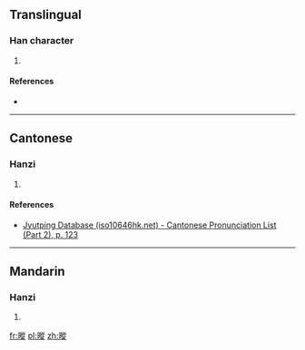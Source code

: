 ==Translingual==

===Han character===
{{Han char|rn=72|rad=日|as=11|sn=15|four=68081|canj=AHOO|ids=⿰日從}}

# {{defn|Han|sort=日11}}

====References====
* {{Han ref|kx=0499.230|dkj=14130|dj=0868.290|hdz=21534.130|uh=66B0|ud=26288|bh=E5C4|bd=58820}}

----

==Cantonese==

===Hanzi===
{{yue-hanzi|jyut=[[cung1]]|y=chung1}}

# {{defn|lang=yue|sort=日11}}

====References====
*[http://www.iso10646hk.net/jp/document/download.jsp Jyutping Database (iso10646hk.net) - Cantonese Pronunciation List (Part 2), p. 123]

----

==Mandarin==

===Hanzi===
{{cmn-hanzi|pin=[[cōng]] ([[cong1]])|wg=ts'ung<sup>1</sup>}}

# {{defn|lang=cmn|sort=日11}}

[[fr:暰]]
[[pl:暰]]
[[zh:暰]]
